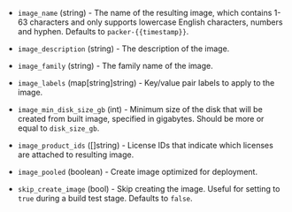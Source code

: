<!-- Code generated from the comments of the ImageConfig struct in builder/yandex/common_config.go; DO NOT EDIT MANUALLY -->

- `image_name` (string) - The name of the resulting image, which contains 1-63 characters and only
  supports lowercase English characters, numbers and hyphen. Defaults to
  `packer-{{timestamp}}`.

- `image_description` (string) - The description of the image.

- `image_family` (string) - The family name of the image.

- `image_labels` (map[string]string) - Key/value pair labels to apply to the image.

- `image_min_disk_size_gb` (int) - Minimum size of the disk that will be created from built image, specified in gigabytes.
  Should be more or equal to `disk_size_gb`.

- `image_product_ids` ([]string) - License IDs that indicate which licenses are attached to resulting image.

- `image_pooled` (boolean) - Create image optimized for deployment.

- `skip_create_image` (bool) - Skip creating the image. Useful for setting to `true` during a build test stage. Defaults to `false`.

<!-- End of code generated from the comments of the ImageConfig struct in builder/yandex/common_config.go; -->
